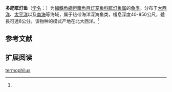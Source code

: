 {{Speciesbox
| name = 多耙眶灯鱼
| status = NE
| status_system = IUCN3.1
| image = Taaning's lanternfish ( Diaphus termophilus ).jpg
| genus = Diaphus
| species = termophilus
| authority = Taning, 1928<ref name='id5571'>{{cite web| url =http://www.bioinfo.cn/db05/BjdwSpecies.php?action=view&id=5571| title =多耙眶灯鱼| work =中国动物物种编目数据库| publisher =中国科学院微生物研究所| author =中国科学院动物研究所| accessdate =2009-04-11| deadurl =yes| archiveurl =https://web.archive.org/web/20160305053803/http://www.bioinfo.cn/db05/BjdwSpecies.php?action=view&id=5571| archivedate =2016-03-05}}</ref>
| synonyms = *''Diaphus hypolucens''<br /><small>Parr, 1928</small>
*''Diaphus thermophilus''<br /><small>Tåning, 1928</small>
}}

'''多耙眶灯鱼'''（[[学名|学名]]：{{lang|la|''Diaphus termophilus''}}）为[[輻鰭魚綱|輻鰭魚綱]][[燈籠魚目|燈籠魚目]][[灯笼鱼科|灯笼鱼科]][[眶灯鱼属|眶灯鱼属]]的[[鱼类|鱼类]]。分布于[[大西洋|大西洋]]、[[太平洋|太平洋]]以及[[南海|南海]]等海域，属于热带海洋深海鱼类，棲息深度40-850公尺，體長可達8公分。该物种的模式产地在北大西洋。<ref name='id5571'/>

== 参考文献 ==
{{reflist}}

== 扩展阅读 ==
{{refbegin}}
{{wikispecies-inline|Diaphus termophilus|多耙眶灯鱼}}
{{refend}}
{{Taxonbar|from=Q3767000}}

[[Category:眶灯鱼属|termophilus]]


{{灯笼鱼目小作品}}